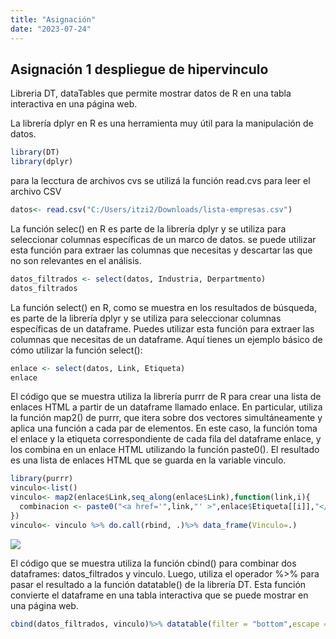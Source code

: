 ```yaml
---
title: "Asignación"
date: "2023-07-24"
---
```


## Asignación 1 despliegue de hipervinculo

Libreria DT, dataTables que permite mostrar datos de R en una tabla interactiva en una página web.

La librería dplyr en R es una herramienta muy útil para la manipulación de datos.

```r
library(DT)
library(dplyr)
```

para la lecctura de archivos cvs se utilizá la función read.cvs para leer el archivo CSV

```r

datos<- read.csv("C:/Users/itzi2/Downloads/lista-empresas.csv")
```

La función selec() en R es parte de la librería dplyr y se utiliza para seleccionar columnas específicas de un marco de datos. se puede utilizar esta función para extraer las columnas que necesitas y descartar las que no son relevantes en el análisis.

```r

datos_filtrados <- select(datos, Industria, Derpartmento)
datos_filtrados
```

La función select() en R, como se muestra en los resultados de búsqueda, es parte de la librería dplyr y se utiliza para seleccionar columnas específicas de un dataframe. Puedes utilizar esta función para extraer las columnas que necesitas de un dataframe. Aquí tienes un ejemplo básico de cómo utilizar la función select():

```r
enlace <- select(datos, Link, Etiqueta)
enlace
```

El código que se muestra utiliza la librería purrr de R para crear una lista de enlaces HTML a partir de un dataframe llamado enlace. En particular, utiliza la función map2() de purrr, que itera sobre dos vectores simultáneamente y aplica una función a cada par de elementos. En este caso, la función toma el enlace y la etiqueta correspondiente de cada fila del dataframe enlace, y los combina en un enlace HTML utilizando la función paste0(). El resultado es una lista de enlaces HTML que se guarda en la variable vinculo.

```r
library(purrr)
vinculo<-list()
vinculo<- map2(enlace$Link,seq_along(enlace$Link),function(link,i){
  combinacion <- paste0("<a href='",link,"' >",enlace$Etiqueta[[i]],"</a>")
})
vinculo<- vinculo %>% do.call(rbind, .)%>% data_frame(Vinculo=.)
```

![](https://upload.wikimedia.org/wikipedia/commons/e/e7/Logo_de_la_Superintendencia_de_Seguros_y_Reaseguros_de_Panam%C3%A1.jpg)

El código que se muestra utiliza la función cbind() para combinar dos dataframes: datos_filtrados y vinculo. Luego, utiliza el operador %\>% para pasar el resultado a la función datatable() de la librería DT. Esta función convierte el dataframe en una tabla interactiva que se puede mostrar en una página web.

```r
cbind(datos_filtrados, vinculo)%>% datatable(filter = "bottom",escape = FALSE) 
```
